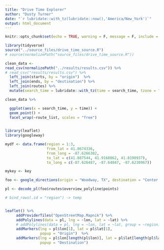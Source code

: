 ```yaml
---
title: "Drive Time Explorer"
author: "Dusty Turner"
date: "`r lubridate::with_tz(lubridate::now(),'America/New_York')`"
output: html_document
---
```


```r
knitr::opts_chunk$set(echo = TRUE, warning = F, message = F, include = F)
```

```r
library(tidyverse)
source("../source_files/drive_time_source.R")
# source(normalizePath("source_files/drive_time_source.R"))

clean_data <-
read_csv(normalizePath("../results/results.csv")) %>%
# read_csv("results/results.csv") %>% 
  left_join(starts, by = "origin")  %>% 
  left_join(ends, by = "destination") %>% 
  left_join(routes) %>% 
  mutate(search_time = lubridate::with_tz(time = search_time, tzone = "America/New_York")) 

```


```r

clean_data %>% 

  ggplot(aes(x = search_time, y = time)) +
  geom_point() +
  facet_wrap(~route_list, scales = "free")
  
```


```r
library(leaflet)
library(googleway)

mydf <- data.frame(region = 1:3,
                   from_lat = 41.8674336,
                   from_long = -87.6266382,
                   to_lat = c(41.887544, 41.9168862, 41.8190937),
                   to_long = c(-87.626487, -87.64847, -87.6230967))

mykey <- key

foo <- google_directions(origin = "Woodway, TX", destination = "Center Point, TX", mode = "driving", key = key)

pl <- decode_pl(foo$routes$overview_polyline$points)

# bind_rows(.id = "region") -> temp


leaflet() %>%
     addProviderTiles("OpenStreetMap.Mapnik") %>%
     addPolylines(data = pl, lng = ~lon, lat = ~lat) %>%
     # addPolylines(data = pl, lng = ~lon, lat = ~lat, group = ~region) %>%
     addMarkers(lng = pl$lon[1], lat = pl$lat[1],
                popup = "Origin")  %>% 
     addMarkers(lng = pl$lon[length(pl$lon)], lat = pl$lat[length(pl$lat)],
                popup = "Destination")  
```

